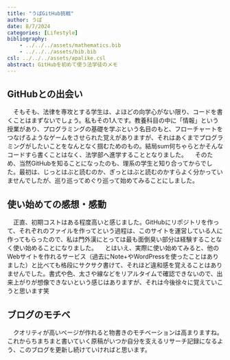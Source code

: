 ```yaml
---
title: "うぱGitHub挑戦"
author: うぱ
date: 8/7/2024
categories: [Lifestyle]
bibliography: 
    - ../../../assets/mathematics.bib
    - ../../../assets/bib.bib
csl: ../../../assets/apalike.csl
abstract: GitHubを初めて使う法学徒のメモ
---
```


## GitHubとの出会い
　そもそも、法律を専攻とする学生は、よほどの向学心がない限り、コードを書くことはまずないでしょう。私もその1人です。教養科目の中に「情報」という授業があり、プログラミングの基礎を学ぶという名目のもと、フローチャートをつなげるようなゲームをさせられた覚えがありますが、それはあくまでプログラミングがしたいことをなんとなく掴むためのもの。結局sum何ちゃらとかそんなコードすら書くことはなく、法学部へ進学することとなりました。
　そのため、当然GitHubを知ることになったのも、理系の学生と知り合ってからでした。最初は、じっとはぶと読むのか、ぎっとはぶと読むのかすらよく分かっていませんでしたが、巡り巡ってめぐり巡って始めてみることにしました。

## 使い始めての感想・感動
　正直、初期コストはある程度高いと感じました。GitHubにリポジトリを作って、それぞれのファイルを作ってという過程は、このサイトを運営している人に作ってもらったので、私は門外漢にとっては最も面倒臭い部分は経験することなく使い始めることになりました。
　とはいえ、実際に使い始めてみると、他のWebサイトを作れるサービス（過去にNote+やWordPressを使ったことはありました）と比べても格段にサクサク書けて、それほど違和感を覚えることはありませんでした。書式や色、太さや線などをリアルタイムで確認できないので、出来上がりが想像できないという感じはありますが、それは今後徐々に覚えていこうと思います笑

## ブログのモチベ
　クオリティが高いページが作れると物書きのモチベーションは高まりますね。これからちまちまと書いていく原稿がいつか自分を支えるリサーチ記録になるよう、このブログを更新し続けていければと思います。
